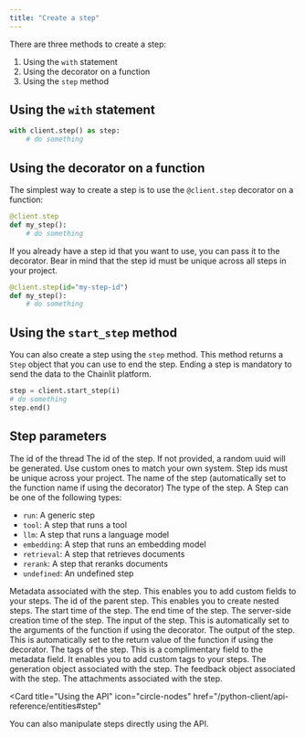 ```yaml
---
title: "Create a step"
---
```


There are three methods to create a step:

1. Using the `with` statement
2. Using the decorator on a function
3. Using the `step` method

## Using the `with` statement

```python
with client.step() as step:
    # do something
```

## Using the decorator on a function

The simplest way to create a step is to use the `@client.step` decorator on a function:

```python
@client.step
def my_step():
    # do something
```

If you already have a step id that you want to use, you can pass it to the decorator. Bear in mind that the step id must be unique across all steps in your project.

```python
@client.step(id="my-step-id")
def my_step():
    # do something
```

## Using the `start_step` method

You can also create a step using the `step` method. This method returns a `Step` object that you can use to end the step. Ending a step is mandatory to send the data to the Chainlit platform.

```python
step = client.start_step(i)
# do something
step.end()
```

## Step parameters

<ParamField path="thread_id" type="string" required>
  The id of the thread
</ParamField>

<ParamField path="id" type="string">
  The id of the step. If not provided, a random uuid will be generated. Use
  custom ones to match your own system. Step ids must be unique across your
  project.
</ParamField>

<ParamField path="name" type="string" default=" ">
  The name of the step (automatically set to the function name if using the
  decorator)
</ParamField>

<ParamField path="type" type="StepType" default="undefined">
  The type of the step. A Step can be one of the following types:

- `run`: A generic step
- `tool`: A step that runs a tool
- `llm`: A step that runs a language model
- `embedding`: A step that runs an embedding model
- `retrieval`: A step that retrieves documents
- `rerank`: A step that reranks documents
- `undefined`: An undefined step

</ParamField>

<ParamField path="metadata" type="dict" default="{}">
  Metadata associated with the step. This enables you to add custom fields to
  your steps.
</ParamField>

<ParamField path="parent_id" type="string">
  The id of the parent step. This enables you to create nested steps.
</ParamField>

<ParamField path="start_time" type="string">
  The start time of the step.
</ParamField>

<ParamField path="end_time" type="string">
  The end time of the step.
</ParamField>

<ParamField path="created_at" type="string">
  The server-side creation time of the step.
</ParamField>

<ParamField path="input" type="string">
  The input of the step. This is automatically set to the arguments of the
  function if using the decorator.
</ParamField>

<ParamField path="output" type="string">
  The output of the step. This is automatically set to the return value of the
  function if using the decorator.
</ParamField>

<ParamField path="tags" type="List[str]" default="[]">
  The tags of the step. This is a complimentary field to the metadata field. It
  enables you to add custom tags to your steps.
</ParamField>

<ParamField path="generation" type="BaseGeneration">
  The generation object associated with the step.
</ParamField>

<ParamField path="feedback" type="Feedback">
  The feedback object associated with the step.
</ParamField>

<ParamField path="attachments" type="List[Attachment]" default="[]">
  The attachments associated with the step.
</ParamField>

<Card
  title="Using the API"
  icon="circle-nodes"
  href="/python-client/api-reference/entities#step"
>
  You can also manipulate steps directly using the API.
</Card>
